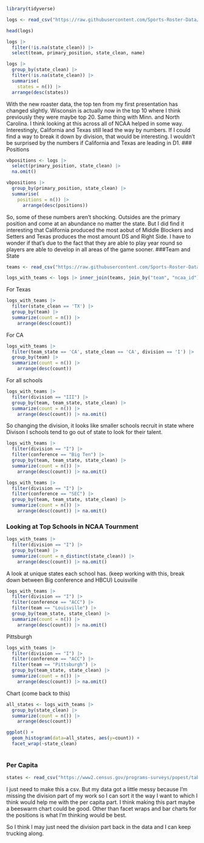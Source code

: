 ```r
library(tidyverse)
```

```r
logs <- read_csv("https://raw.githubusercontent.com/Sports-Roster-Data/womens-volleyball/main/rosters_2023_cleaned.csv")
```

```r
head(logs)
```

```r
logs |>
  filter(!is.na(state_clean)) |>
  select(team, primary_position, state_clean, name)
```

```r
logs |>
  group_by(state_clean) |>
  filter(!is.na(state_clean)) |>
  summarise(
    states = n()) |>
  arrange(desc(states))
```
With the new roaster data, the top ten from my first presentation has changed slightly. Wisconsin is actually now in the top 10 where I think previously they were maybe top 20. Same thing with Minn. and North Carolina. I think looking at this across all of NCAA helped in some way. Interestingly, California and Texas still lead the way by numbers. If I could find a way to break it down by division, that would be interesting. I wouldn't be surprised by the numbers if California and Texas are leading in D1. 
### Positions

```r
vbpositions <- logs |>
  select(primary_position, state_clean) |> 
  na.omit()
```

```r
vbpositions |>
  group_by(primary_position, state_clean) |>
  summarise(
    positions = n()) |> 
      arrange(desc(positions))
```
So, some of these numbers aren't shocking. Outsides are the primary position and come at an abundance no matter the state. But I did find it interesting that California produced the most aobut of Middle Blockers and Setters and Texas produces the most amount DS and Right Side. I have to wonder if that's due to the fact that they are able to play year round so players are able to develop in all areas of the game sooner. 
###Team and State

```r
teams <- read_csv("https://raw.githubusercontent.com/Sports-Roster-Data/womens-volleyball/main/teams.csv")
```


```r
logs_with_teams <- logs |> inner_join(teams, join_by("team", "ncaa_id")) 
```

For Texas
```r
logs_with_teams |>
  filter(state_clean == 'TX') |> 
  group_by(team) |> 
  summarize(count = n()) |> 
    arrange(desc(count))
```
For CA
```r
logs_with_teams |>
  filter(team_state == 'CA', state_clean == 'CA', division == 'I') |> 
  group_by(team) |> 
  summarize(count = n()) |> 
    arrange(desc(count))
```
For all schools
```r
logs_with_teams |>
  filter(division == "III") |> 
  group_by(team, team_state, state_clean) |> 
  summarize(count = n()) |> 
    arrange(desc(count)) |> na.omit()
```
So changing the division, it looks like smaller schools recruit in state where Divison I schools tend to go out of state to look for their talent. 

```r
logs_with_teams |>
  filter(division == "I") |> 
  filter(conference == "Big Ten") |>
  group_by(team, team_state, state_clean) |> 
  summarize(count = n()) |> 
    arrange(desc(count)) |> na.omit()
```

```r
logs_with_teams |>
  filter(division == "I") |> 
  filter(conference == "SEC") |>
  group_by(team, team_state, state_clean) |> 
  summarize(count = n()) |> 
    arrange(desc(count)) |> na.omit()
```
### Looking at Top Schools in NCAA Tournment 

```r
logs_with_teams |>
  filter(division == "I") |> 
  group_by(team) |> 
  summarize(count = n_distinct(state_clean)) |> 
    arrange(desc(count)) |> na.omit()
```
A look at unique states each school has. (keep working with this, break down between Big conference and HBCU)
Louisville
```r
logs_with_teams |>
  filter(division == "I") |> 
  filter(conference == "ACC") |>
  filter(team == "Louisville") |>
  group_by(team_state, state_clean) |> 
  summarize(count = n()) |> 
    arrange(desc(count)) |> na.omit()
```
Pittsburgh
```r
logs_with_teams |>
  filter(division == "I") |> 
  filter(conference == "ACC") |>
  filter(team == "Pittsburgh") |>
  group_by(team_state, state_clean) |> 
  summarize(count = n()) |> 
    arrange(desc(count)) |> na.omit()
```

Chart (come back to this)
```r
all_states <- logs_with_teams |>
  group_by(state_clean) |> 
  summarize(count = n()) |> 
    arrange(desc(count))

ggplot() +
  geom_histogram(data=all_states, aes(y=count)) +
  facet_wrap(~state_clean)
  
```


### Per Capita 

```r
states <- read_csv("https://www2.census.gov/programs-surveys/popest/tables/2020-2022/state/totals/NST-EST2022-POP.xlsx")
```
I just need to make this a csv. But my data got a little messy because I'm missing the division part of my work so I can sort it the way I want to which I think would help me with the per capita part. I think making this part maybe a beeswarm chart could be good. Other than facet wraps and bar charts for the positions is what I'm thinking would be best. 

So I think I may just need the division part back in the data and I can keep trucking along. 
